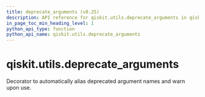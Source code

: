 ```yaml
---
title: deprecate_arguments (v0.25)
description: API reference for qiskit.utils.deprecate_arguments in qiskit v0.25
in_page_toc_min_heading_level: 1
python_api_type: function
python_api_name: qiskit.utils.deprecate_arguments
---
```


<span id="qiskit-utils-deprecate-arguments" />

# qiskit.utils.deprecate\_arguments

<Function id="qiskit.utils.deprecate_arguments" isDedicatedPage={true} github="https://github.com/qiskit/qiskit/tree/stable/0.17/qiskit/utils/deprecation.py" signature="deprecate_arguments(kwarg_map)">
  Decorator to automatically alias deprecated argument names and warn upon use.
</Function>

